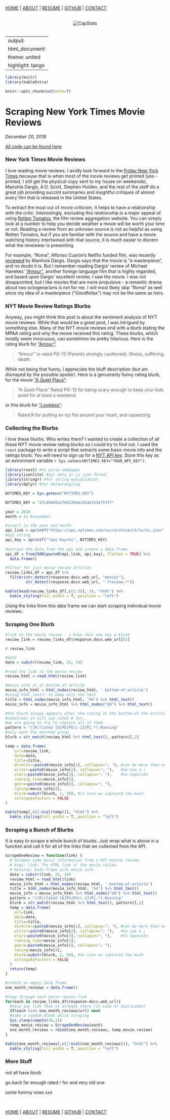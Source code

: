 </br>

<div color="lightblue" align="right">

<a href="http://statisland.com/postups/home.html" target="_blank">HOME</a> | 
<a href="http://statisland.com/postups/about.html" target="_blank">ABOUT</a> | 
<a href="http://statisland.com/postups/resume.pdf" target="_blank">RESUME</a> | 
<a href="https://github.com/capstat/postups" target="_blank">GITHUB</a> | 
<a href="mailto:ncapofari@yahoo.com?subject=POSTUPS">CONTACT</a>

</div>

</br><center>![CapStats](head.png)</br></br></center>

---
output:
  html_document:
    theme: united
    highlight: tango
---

```r
library(knitr)
library(kableExtra)

knitr::opts_chunk$set(echo=T)
```

# Scraping New York Times Movie Reviews
*December 20, 2018*

[All code can be found here](https://github.com/capstat/postups/tree/master/nyt_reviews)

### New York Times Movie Reviews

I love reading movie reviews.  I avidly look forward to the [Friday New York Times](https://www.nytimes.com/reviews/movies) because that is when most of the movie reviews get printed (yes - printed, I still get the physical copy sent to my house on weekends).  Manohla Dargis, A.O. Scott, Stephen Holden, and the rest of the staff do a great job providing succint summaries and insightful critiques of almost every film that is released in the United States.  

To extract the most out of movie criticism, it helps to have a relationship with the critic.  Interestingly, excluding this relationship is a major appeal of using [Rotten Tomatos](https://www.rottentomatoes.com/), the film review aggregation website.  You can simply look at a number to help you decide weather a movie will be worth your time or not.  Reading a review from an unknown source is not as helpful as using Rotten Tomatos, but if you are familiar with the source and have a movie watching history intertwined with that source, it is much easier to discern what the reveiewer is presenting.  

For example, "Roma", Alfonso Cuarón’s Netflix funded film, was recently [reviewed](https://www.nytimes.com/2018/11/20/movies/roma-review.html) by Manhola Dargis.  Dargis says that the movie is "a masterpiece", and no doubt it is.  But I remember reading Dargis' review of Michael Hanekes' ["Amour"](https://www.nytimes.com/2012/12/19/movies/michael-hanekes-amour-with-jean-louis-trintignant.html), another foreign language film that is highly regarded, and based upon Dargis' excellent review, I saw the movie.  I was not disappointed, but I like movies that are more propulsive - a romantic drama about two octogenarians is not for me.  I will most likely skip "Roma" as well since my idea of a masterpiece ("Goodfellas") may not be the same as hers. 

### NYT Movie Review Ratings Blurbs

Anyway, you might think this post is about the sentiment analysis of NYT movie reviews.  While that would be a great post, I was intrigued by something else.  Many of the NYT movie reviews end with a blurb stating the MPAA rating and why the movie received this rating.  These blurbs, which mostly seem innocuous, can sometimes be pretty hilarious.  Here is the rating blurb for ["Amour"](https://www.nytimes.com/2012/12/19/movies/michael-hanekes-amour-with-jean-louis-trintignant.html):

> "Amour" is rated PG-13 (Parents strongly cautioned).  Illness, suffering, death.

While not being that funny, I appreciate the bluff description (but am dismayed by the possible spoiler).  Here is a genuinenly funny rating blurb, for the movie ["A Quiet Place"](https://www.nytimes.com/2018/04/04/movies/a-quiet-place-review-john-krasinski-emily-blunt.html):

> "A Quiet Place" 
Rated PG-13 for being scary enough to keep your kids quiet for at least a weekend.

or this blurb for ["Loveless"](https://www.nytimes.com/2017/11/30/movies/loveless-review-andrey-zvyagintsev.html):

> Rated R for putting an icy fist around your heart, and squeezing.

### Collecting the Blurbs

I love these blurbs.  Who writes them?  I wanted to create a collection of all these NYT movie review rating blurbs so I could try to find out.  I used the `rvest` package to write a script that extracts some basic movie info and the ratings blurb.  You will need to sign up for a [NYT API key](http://developer.nytimes.com/).  Store this key as an evironment variable `r Sys.setenv(NYTIMES_KEY="YOUR_API_KEY")`.

```r
library(rvest) #to parse webpages
library(jsonlite) #nyt data is in json format
library(stringr) #for string manipulation
library(dplyr) #for datawrangling

NYTIMES_KEY = Sys.getenv("NYTIMES_KEY")
```

```r
NYTIMES_KEY = "27c49449a1764220a4c914a7e3eff2f7"
```

```r
year = 2018
month = 11 #november

#insert in the year and month
api_link = sprintf("https://api.nytimes.com/svc/archive/v1/%s/%s.json", year, month)
#api string
api_key = sprintf("?api-key=%s", NYTIMES_KEY)
  
#extraxt the data from the api and create a data frame
api_df = fromJSON(paste0(api_link, api_key), flatten = TRUE) %>% 
  data.frame() 

#filter for just movie review articles
review_links_df = api_df %>%
  filter(str_detect(response.docs.web_url, "movies"),
         str_detect(response.docs.web_url, "-?review-?")) 
```

```r
kable(head(review_links_df[,c(1:3)], 3), "html") %>%
  kable_styling(full_width = T, position = "left")
```

Using the links from this data frame we can start scraping individual movie reviews.

### Scraping One Blurb

```r
#link to the movie review - i know this one has a blurb
review_link = review_links_df$response.docs.web_url[52]
```

`r review_link`

```r
#date
date = substr(review_link, 25, 34)

#read the link to the movie review
review_html = read_html(review_link)

#movie info is at bottom of article
movie_info_html = html_nodes(review_html, '.bottom-of-article') 
#using html_text() to keep only the text
title = html_nodes(movie_info_html, 'h4') %>% html_text()
movie_info = movie_info_html %>% html_nodes("dd") %>% html_text()

#the blurb always appears after the rating at the bottom of the article
#sometimes it will say rated # for.. 
#we are going to try to capture all of them
pattern = "([R|r]ated [G|PG|PG\\-13|R].*).Running"
#only want the matched group
blurb = str_match(review_html %>% html_text(), pattern)[,2]

temp = data.frame(
    url=review_link,
    date=date,
    title=title,
    director=paste0(movie_info[1], collapse="; "), #can be more than one
    writer=paste0(movie_info[2], collapse="; "),   #so use a ; 
    stars=paste0(movie_info[3], collapse="; "),    #to separate
    running_time=movie_info[5],
    genre=paste0(movie_info[6], collapse="; "),
    rating=movie_info[4],
    blurb=substr(blurb, 1, 50), #in case we captured too much
    stringsAsFactors = FALSE
)
```

```r
kable(temp[,c(2:ncol(temp))], "html") %>%
  kable_styling(full_width = T, position = "left")
```

### Scraping a Bunch of Blurbs

It is easy to scrape a whole bunch of blurbs.  Just wrap what is above in a function and call it for all of the links that we collected from the API.

```r
ScrapeOneReview = function(link) {
  # Scrapes some basic information from a NYT movine review.
  # Args: link: The HTML link of the movie review.
  # Returns: Date Frame with movie info.
  date = substr(link, 25, 34)
  review_html = read_html(link)
  movie_info_html = html_nodes(review_html, '.bottom-of-article') 
  title = html_nodes(movie_info_html, 'h4') %>% html_text()
  movie_info = movie_info_html %>% html_nodes("dd") %>% html_text()
  pattern = "([R|r]ated [G|PG|PG\\-13|R].*).Running"
  blurb = str_match(review_html %>% html_text(), pattern)[,2]
  temp = data.frame(
    url=link,
    date=date,
    title=title,
    director=paste0(movie_info[1], collapse="; "), #can be more than one
    writer=paste0(movie_info[2], collapse="; "),   #so use a ; 
    stars=paste0(movie_info[3], collapse="; "),    #to separate
    running_time=movie_info[5],
    genre=paste0(movie_info[6], collapse="; "),
    rating=movie_info[4],
    blurb=substr(blurb, 1, 50), #in case we captured too much
    stringsAsFactors = FALSE
  )
  return(temp)
}

#create an empty data frame
one_month_reviews = data.frame()

#loop through each movie review link
for(each in review_links_df$response.docs.web_url){
  #skip any link that is already there (in case of duplicates)
  if(each %in% one_month_reviews$url) next
  #take a random break while scraping
  Sys.sleep(sample(10,1))
  temp_movie_review = ScrapeOneReview(each)
  one_month_reviews = rbind(one_month_reviews, temp_movie_review)
}
```

```r
kable(one_month_reviews[,c(2:ncol(one_month_reviews))], "html") %>%
  kable_styling(full_width = T, position = "left")
```

### More Stuff

not all have blurb

go back far enough rated r for and very old one

some funnny ones
xxx

</br>

<div color="lightblue" align="center">

<a href="http://statisland.com/postups/home.html" target="_blank">HOME</a> | 
<a href="http://statisland.com/postups/about.html" target="_blank">ABOUT</a> | 
<a href="http://statisland.com/postups/resume.pdf" target="_blank">RESUME</a> | 
<a href="https://github.com/capstat/postups" target="_blank">GITHUB</a> | 
<a href="mailto:ncapofari@yahoo.com?subject=POSTUPS">CONTACT</a>

</div>

